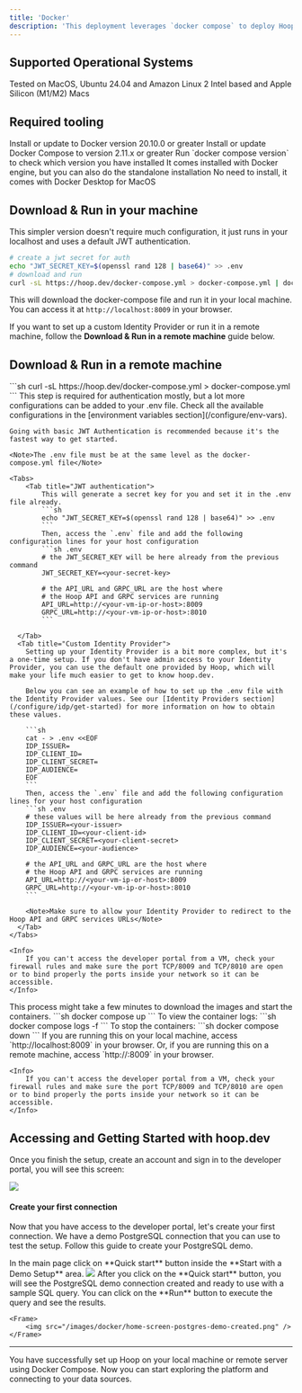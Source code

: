 ```yaml
---
title: 'Docker'
description: 'This deployment leverages `docker compose` to deploy Hoop on local or remote machines for solution assessment.'
---
```


## Supported Operational Systems

<CardGroup cols={2}>
  <Card title="Linux" icon="linux">
    Tested on MacOS, Ubuntu 24.04 and Amazon Linux 2
  </Card>
  <Card title="MacOS" icon="apple">
    Intel based and Apple Silicon (M1/M2) Macs
  </Card>
</CardGroup>

## Required tooling

<Steps titleSize="h3">
  <Step title="Docker">
    Install or update to Docker version 20.10.0 or greater
    <CardGroup cols={2}>
      <Card
        title="Install Docker for Linux"
        icon="linux"
        iconType="brands"
        href="https://docs.docker.com/engine/install/ubuntu/#install-using-the-convenience-script"
      />
      <Card
        title="Install Docker for MacOS"
        iconType="brands"
        icon="apple"
        href="https://docs.docker.com/desktop/install/mac-install/"
      />
    </CardGroup>
  </Step>
  <Step title="Docker Compose">
    Install or update Docker Compose to version 2.11.x or greater
    <Info>Run `docker compose version` to check which version you have installed</Info>
    <CardGroup cols={2}>
      <Card
        title="Install Docker Compose for Linux"
        icon="linux"
        iconType="brands"
        href="https://docs.docker.com/desktop/install/linux-install/"
      >
        It comes installed with Docker engine, but you can also do the standalone installation
      </Card>
      <Card
        title="Docker Compose for MacOS"
        iconType="brands"
        icon="apple"
      >
        No need to install, it comes with Docker Desktop for MacOS
      </Card>
    </CardGroup>
  </Step>
</Steps>

## Download & Run in your machine

This simpler version doesn't require much configuration, it just runs in your localhost and uses a default JWT authentication.

```sh
# create a jwt secret for auth
echo "JWT_SECRET_KEY=$(openssl rand 128 | base64)" >> .env
# download and run
curl -sL https://hoop.dev/docker-compose.yml > docker-compose.yml | docker compose -f - up
```

This will download the docker-compose file and run it in your local machine. You can access it at `http://localhost:8009` in your browser.

If you want to set up a custom Identity Provider or run it in a remote machine, follow the **Download & Run in a remote machine** guide below.

## Download & Run in a remote machine

<Steps>
  <Step title="Download the Docker Compose file">
    ```sh
    curl -sL https://hoop.dev/docker-compose.yml > docker-compose.yml
    ```
  </Step>

  <Step title="Set the .env file">
    This step is required for authentication mostly, but a lot more configurations can be added to your .env file.
    Check all the available configurations in the [environment variables section](/configure/env-vars).

    Going with basic JWT Authentication is recommended because it's the fastest way to get started.

    <Note>The .env file must be at the same level as the docker-compose.yml file</Note>

    <Tabs>
        <Tab title="JWT authentication">
            This will generate a secret key for you and set it in the .env file already.
            ```sh
            echo "JWT_SECRET_KEY=$(openssl rand 128 | base64)" >> .env
            ```
            Then, access the `.env` file and add the following configuration lines for your host configuration
            ```sh .env
            # the JWT_SECRET_KEY will be here already from the previous command
            JWT_SECRET_KEY=<your-secret-key>

            # the API_URL and GRPC_URL are the host where 
            # the Hoop API and GRPC services are running
            API_URL=http://<your-vm-ip-or-host>:8009
            GRPC_URL=http://<your-vm-ip-or-host>:8010
            ```

      </Tab>
      <Tab title="Custom Identity Provider">
        Setting up your Identity Provider is a bit more complex, but it's a one-time setup. If you don't have admin access to your Identity Provider, you can use the default one provided by Hoop, which will make your life much easier to get to know hoop.dev.

        Below you can see an example of how to set up the .env file with the Identity Provider values. See our [Identity Providers section](/configure/idp/get-started) for more information on how to obtain these values.

        ```sh
        cat - > .env <<EOF
        IDP_ISSUER=
        IDP_CLIENT_ID=
        IDP_CLIENT_SECRET=
        IDP_AUDIENCE=
        EOF
        ```
        Then, access the `.env` file and add the following configuration lines for your host configuration
        ```sh .env
        # these values will be here already from the previous command
        IDP_ISSUER=<your-issuer>
        IDP_CLIENT_ID=<your-client-id>
        IDP_CLIENT_SECRET=<your-client-secret>
        IDP_AUDIENCE=<your-audience>

        # the API_URL and GRPC_URL are the host where 
        # the Hoop API and GRPC services are running
        API_URL=http://<your-vm-ip-or-host>:8009
        GRPC_URL=http://<your-vm-ip-or-host>:8010
        ```

        <Note>Make sure to allow your Identity Provider to redirect to the Hoop API and GRPC services URLs</Note>
      </Tab>
    </Tabs>

    <Info>
        If you can't access the developer portal from a VM, check your firewall rules and make sure the port TCP/8009 and TCP/8010 are open or to bind properly the ports inside your network so it can be accessible.
    </Info>
  </Step>

  <Step title="Run">
    This process might take a few minutes to download the images and start the containers.
    ```sh
    docker compose up
    ```
  </Step>

  <Step title="Manage the containers">
    To view the container logs:
    ```sh
    docker compose logs -f
    ```
    To stop the containers:
    ```sh
    docker compose down
    ```
  </Step>

  <Step title="Access the developer portal">
    If you are running this on your local machine, access `http://localhost:8009` in your browser.
    Or, if you are running this on a remote machine, access `http://<vm-public-dns>:8009` in your browser.

    <Info>
        If you can't access the developer portal from a VM, check your firewall rules and make sure the port TCP/8009 and TCP/8010 are open or to bind properly the ports inside your network so it can be accessible.
    </Info>
  </Step>
</Steps>


## Accessing and Getting Started with hoop.dev

Once you finish the setup, create an account and sign in to the developer portal, you will see this screen:

<Frame>
  <img
    src="/images/docker/home-screen.png"
  />
</Frame>

#### Create your first connection

Now that you have access to the developer portal, let's create your first connection. We have a demo PostgreSQL connection that you can use to test the setup. Follow this guide to create your PostgreSQL demo.

<Steps>
  <Step title="Start with a Demo set up">
    In the main page click on **Quick start** button inside the **Start with a Demo Setup** area.
    <Frame>
      <img
        src="/images/docker/home-screen-quick-start-button.png"
      />
    </Frame>
  </Step>

  <Step title="Interact with the PostgreSQL">
    After you click on the **Quick start** button, you will see the PostgreSQL demo connection created and ready to use with a sample SQL query.
    You can click on the **Run** button to execute the query and see the results.

    <Frame>
        <img src="/images/docker/home-screen-postgres-demo-created.png" />
    </Frame>
  </Step>
</Steps>

---

You have successfully set up Hoop on your local machine or remote server using Docker Compose. Now you can start exploring the platform and connecting to your data sources.

